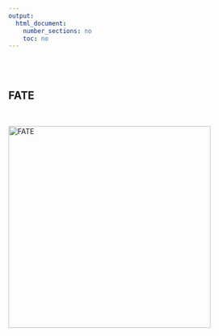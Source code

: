 ```yaml
---
output:
  html_document:
    number_sections: no
    toc: no
---	
```


<br/><br/>


## FATE

<br/>

<img src="pictures/graph_FATE.png" alt="FATE" align="left" style="width:400px;">
